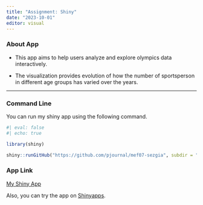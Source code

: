 ```yaml
---
title: "Assignment: Shiny"
date: "2023-10-01"
editor: visual
---
```


### About App

-   This app aims to help users analyze and explore olympics data interactively.

-   The visualization provides evolution of how the number of sportsperson in different age groups has varied over the years.

------------------------------------------------------------------------

### Command Line

You can run my shiny app using the following command.

```r
#| eval: false
#| echo: true

library(shiny)

shiny::runGitHub("https://github.com/pjournal/mef07-sezgia", subdir = "/app/app.R")

```

### App Link

[My Shiny App](https://osha2p-sezgi-ayhan.shinyapps.io/olympicsapp/)

Also, you can try the app on [Shinyapps](https://www.shinyapps.io/).
